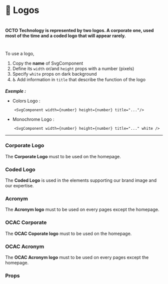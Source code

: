 


<Meta title="⚛️Atoms|💎 Logos" />

# 💎 Logos

#

#

#### OCTO Technology is represented by two logos. A corporate one, used most of the time and a coded logo that will appear rarely.

#

To use a logo,

1. Copy the **name** of SvgComponent
2. Define its `width` or/and `height` props with a number (pixels)
3. Specify `white` props on dark background
4. ♿ Add information in `title` that describe the function of the logo

**_Exemple :_**

- Colors Logo :

```
    <SvgComponent width={number} height={number} title="..."/>

```

- Monochrome Logo :

```
    <SvgComponent width={number} height={number} title="..." white />
```

---

### Corporate Logo

The **Corporate Logo** must to be used on the homepage.

<Preview>
  <Story name="Corporate Logo">
    <div>
      <Corporate width={25} height={125} />
      <Corporate className="background" width={125} height={125} white />
    </div>
  </Story>
</Preview>

### Coded Logo

The **Coded Logo** is used in the elements supporting our brand image and our expertise.

<Preview>
  <Story name="Coded Logo">
    <div>
      <Coded width={125} height={125} />
      <Coded className="background" width={125} height={125} white />
    </div>
  </Story>
</Preview>

### Acronym

The **Acronym logo** must to be used on every pages except the homepage.

<Preview>
  <Story name="Acronym">
    <div>
      <Acronym width={100} height={100} color="primary" />
      <Acronym width={100} height={100} color="secondary" />
      <Acronym width={100} height={100} color="twotone" />
      <Acronym className="background" width={100} height={100} color="white" />
    </div>
  </Story>
</Preview>

### OCAC Corporate

The **OCAC Coporate logo** must to be used on the homepage.

<Preview>
  <Story name="Ocac Coporate">
    <div>
      <OcacCorporate width={200} height={200} color="primary" />
      <OcacCorporate
        className="background"
        width={200}
        height={200}
        white
      />
    </div>
  </Story>
</Preview>

### OCAC Acronym

The **OCAC Acronym logo** must to be used on every pages except the homepage.

<Preview>
  <Story name="Ocac Acronym">
    <div>
      <OcacAcronym width={100} height={100} color="primary" />
      <OcacAcronym
        className="background"
        width={100}
        height={100}
        color="white"
      />
    </div>
  </Story>
</Preview>

### Props

<Props of={Acronym} />
